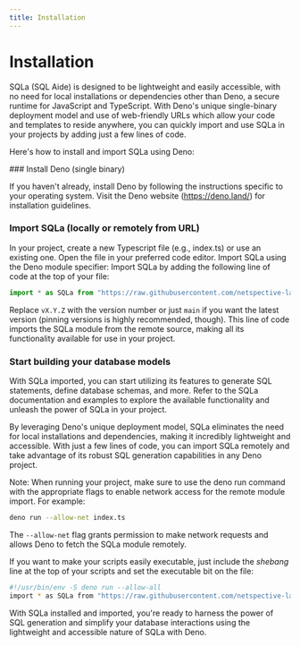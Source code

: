 ```yaml
---
title: Installation
---
```


# Installation

SQLa (SQL Aide) is designed to be lightweight and easily accessible, with no
need for local installations or dependencies other than Deno, a secure runtime
for JavaScript and TypeScript. With Deno's unique single-binary deployment model
and use of web-friendly URLs which allow your code and templates to reside
anywhere, you can quickly import and use SQLa in your projects by adding just a
few lines of code.

Here's how to install and import SQLa using Deno:

<Steps>
### Install Deno (single binary)

If you haven't already, install Deno by following the instructions specific to
your operating system. Visit the Deno website (https://deno.land/) for installation
guidelines.

### Import SQLa (locally or remotely from URL)

In your project, create a new Typescript file (e.g., index.ts) or use an existing
one. Open the file in your preferred code editor. Import SQLa using the Deno
module specifier: Import SQLa by adding the following line of code at the top
of your file:

```typescript
import * as SQLa from "https://raw.githubusercontent.com/netspective-labs/sql-aide/vX.Y.Z/mod.ts";
```

Replace `vX.Y.Z` with the version number or just `main` if you want the latest
version (pinning versions is highly recommended, though). This line of code
imports the SQLa module from the remote source, making all its functionality
available for use in your project.

### Start building your database models

With SQLa imported, you can start utilizing its features to generate SQL
statements, define database schemas, and more. Refer to the SQLa documentation
and examples to explore the available functionality and unleash the power of
SQLa in your project.
</Steps>

By leveraging Deno's unique deployment model, SQLa eliminates the need for local
installations and dependencies, making it incredibly lightweight and accessible.
With just a few lines of code, you can import SQLa remotely and take advantage
of its robust SQL generation capabilities in any Deno project.

Note: When running your project, make sure to use the deno run command with the
appropriate flags to enable network access for the remote module import. For
example:

```bash
deno run --allow-net index.ts
```

The `--allow-net` flag grants permission to make network requests and allows
Deno to fetch the SQLa module remotely.

If you want to make your scripts easily executable, just include the _shebang_
line at the top of your scripts and set the executable bit on the file:

```bash
#!/usr/bin/env -S deno run --allow-all
import * as SQLa from "https://raw.githubusercontent.com/netspective-labs/sql-aide/v1.0.0/mod.ts";
```

With SQLa installed and imported, you're ready to harness the power of SQL
generation and simplify your database interactions using the lightweight and
accessible nature of SQLa with Deno.
